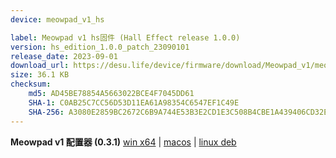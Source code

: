 ```yaml
---
device: meowpad_v1_hs

label: Meowpad v1 hs固件 (Hall Effect release 1.0.0)
version: hs_edition_1.0.0_patch_23090101
release_date: 2023-09-01
download_url: https://desu.life/device/firmware/download/Meowpad_v1/meowpad_v1_app_hs_edition_1.0.0_ptach_23090101.bin
size: 36.1 KB
checksum:
    md5: AD45BE78854A5663022BCE4F7045DD61
    SHA-1: C0AB25C7CC56D53D11EA61A98354C6547EF1C49E
    SHA-256: A3080E2859BC2672C6B9A744E53B3E2CD1E3C508B4CBE1A439406CD32EEC0509
---
```


**Meowpad v1 配置器 (0.3.1)**
[win x64](https://desu.life/device/app/download/Meowpad_v1/MeowpadConfigurator_0.3.1_x64_en-US.msi.zip)  | [macos](https://desu.life/device/app/download/Meowpad_v1/MeowpadConfigurator_0.3.1_macos-app.zip) | [linux deb](https://desu.life/device/app/download/Meowpad_v1/MeowpadConfigurator_0.3.1_amd64.deb.zip)
